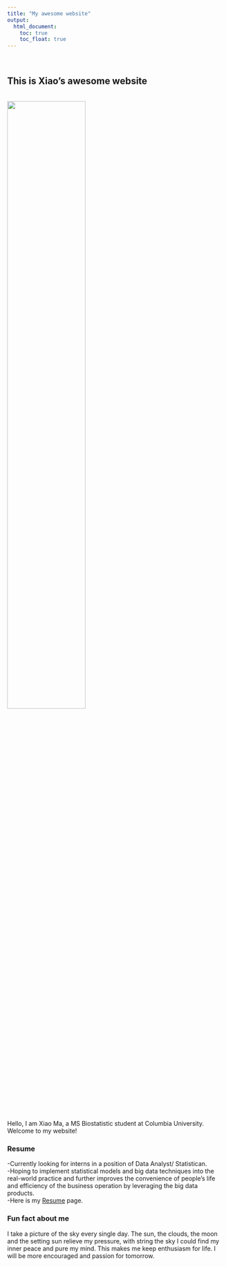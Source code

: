 ```yaml
---
title: "My awesome website"
output: 
  html_document:
    toc: true
    toc_float: true
---
```

<br>

## This is Xiao's awesome website
<br>
<img src = "image/hello.gif" style = "width:60%">

<p>Hello, I am Xiao Ma, a MS Biostatistic student at Columbia University. 
Welcome to my website!<p>

### Resume


-Currently looking for interns in a position of Data Analyst/ Statistican.<br>
-Hoping to implement statistical models and big data techniques into the real-world practice and further improves the convenience of people’s life and efficiency of the business operation by leveraging the big data products.<br>
-Here is my [Resume](Resume.html) page.



### Fun fact about me
<p>I take a picture of the sky every single day. The sun, the clouds, the moon and the setting sun relieve my pressure, with string the sky I could find my inner peace and pure my mind. This makes me keep enthusiasm for life. I will be more encouraged and passion for tomorrow.<p>




